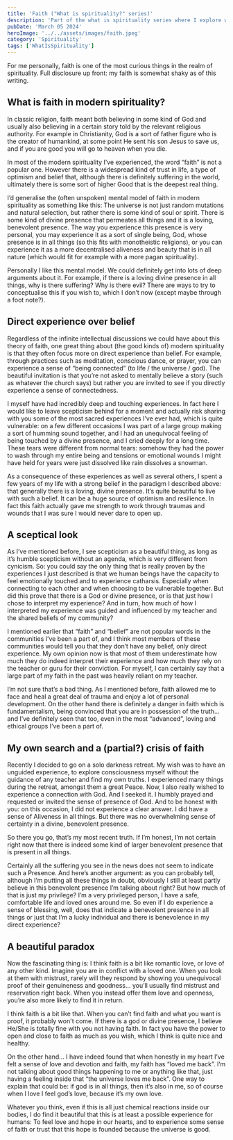 ```yaml
---
title: 'Faith ("What is spirituality?" series)'
description: 'Part of the what is spirituality series where I explore what sticks out for me after stepping out of it.'
pubDate: 'March 05 2024'
heroImage: '../../assets/images/faith.jpeg'
category: 'Spirituality'
tags: ['WhatIsSpirituality']
---
```


For me personally, faith is one of the most curious things in the realm of spirituality. Full disclosure up front: my faith is somewhat shaky as of this writing.

## What is faith in modern spirituality?

In classic religion, faith meant both believing in some kind of God and usually also believing in a certain story told by the relevant religious authority. For example in Christianity, God is a sort of father figure who is the creator of humankind, at some point He sent his son Jesus to save us, and if you are good you will go to heaven when you die.

In most of the modern spirituality I’ve experienced, the word “faith” is not a popular one. However there is a widespread kind of trust in life, a type of optimism and belief that, although there is definitely suffering in the world, ultimately there is some sort of higher Good that is the deepest real thing.

I’d generalise the (often unspoken) mental model of faith in modern spirituality as something like this: The universe is not just random mutations and natural selection, but rather there is some kind of soul or spirit. There is some kind of divine presence that permeates all things and it is a loving, benevolent presence. The way you experience this presence is very personal, you may experience it as a sort of single being, God, whose presence is in all things (so this fits with monotheistic religions), or you can experience it as a more decentralised aliveness and beauty that is in all nature (which would fit for example with a more pagan spirituality).

Personally I like this mental model. We could definitely get into lots of deep arguments about it. For example, if there is a loving divine presence in all things, why is there suffering? Why is there evil? There are ways to try to conceptualise this if you wish to, which I don’t now (except maybe through a foot note?).

## Direct experience over belief

Regardless of the infinite intellectual discussions we could have about this theory of faith, one great thing about (the good kinds of) modern spirituality is that they often focus more on direct experience than belief. For example, through practices such as meditation, conscious dance, or prayer, you can experience a sense of “being connected” (to life / the universe / god). The beautiful invitation is that you’re not asked to mentally believe a story (such as whatever the church says) but rather you are invited to see if you directly experience a sense of connectedness.

I myself have had incredibly deep and touching experiences. In fact here I would like to leave scepticism behind for a moment and actually risk sharing with you some of the most sacred experiences I’ve ever had, which is quite vulnerable: on a few different occasions I was part of a large group making a sort of humming sound together, and I had an unequivocal feeling of being touched by a divine presence, and I cried deeply for a long time. These tears were different from normal tears: somehow they had the power to wash through my entire being and tensions or emotional wounds I might have held for years were just dissolved like rain dissolves a snowman.

As a consequence of these experiences as well as several others, I spent a few years of my life with a strong belief in the paradigm I described above: that generally there is a loving, divine presence. It’s quite beautiful to live with such a belief. It can be a huge source of optimism and resilience. In fact this faith actually gave me strength to work through traumas and wounds that I was sure I would never dare to open up.

## A sceptical look

As I’ve mentioned before, I see scepticism as a beautiful thing, as long as it’s humble scepticism without an agenda, which is very different from cynicism. So: you could say the only thing that is really proven by the experiences I just described is that we human beings have the capacity to feel emotionally touched and to experience catharsis. Especially when connecting to each other and when choosing to be vulnerable together. But did this prove that there is a God or divine presence, or is that just how I chose to interpret my experience? And in turn, how much of how I interpreted my experience was guided and influenced by my teacher and the shared beliefs of my community?

I mentioned earlier that “faith” and “belief” are not popular words in the communities I’ve been a part of, and I think most members of these communities would tell you that they don’t have any belief, only direct experience. My own opinion now is that most of them underestimate how much they do indeed interpret their experience and how much they rely on the teacher or guru for their conviction. For myself, I can certainly say that a large part of my faith in the past was heavily reliant on my teacher.

I’m not sure that’s a bad thing. As I mentioned before, faith allowed me to face and heal a great deal of trauma and enjoy a lot of personal development. On the other hand there is definitely a danger in faith which is fundamentalism, being convinced that you are in possession of the truth… and I’ve definitely seen that too, even in the most “advanced”, loving and ethical groups I’ve been a part of.

## My own search and a (partial?) crisis of faith

Recently I decided to go on a solo darkness retreat. My wish was to have an unguided experience, to explore consciousness myself without the guidance of any teacher and find my own truths. I experienced many things during the retreat, amongst them a great Peace. Now, I also really wished to experience a connection with God. And I seeked it. I humbly prayed and requested or invited the sense of presence of God. And to be honest with you: on this occasion, I did not experience a clear answer. I did have a sense of Aliveness in all things. But there was no overwhelming sense of certainty in a divine, benevolent presence.

So there you go, that’s my most recent truth. If I’m honest, I’m not certain right now that there is indeed some kind of larger benevolent presence that is present in all things.

Certainly all the suffering you see in the news does not seem to indicate such a Presence. And here’s another argument: as you can probably tell, although I’m putting all these things in doubt, obviously I still at least partly believe in this benevolent presence I’m talking about right? But how much of that is just my privilege? I’m a very privileged person, I have a safe, comfortable life and loved ones around me. So even if I do experience a sense of blessing, well, does that indicate a benevolent presence in all things or just that I’m a lucky individual and there is benevolence in my direct experience?

## A beautiful paradox

Now the fascinating thing is: I think faith is a bit like romantic love, or love of any other kind. Imagine you are in conflict with a loved one. When you look at them with mistrust, rarely will they respond by showing you unequivocal proof of their genuineness and goodness… you’ll usually find mistrust and reservation right back. When you instead offer them love and openness, you’re also more likely to find it in return.

I think faith is a bit like that. When you can’t find faith and what you want is proof, it probably won't come. If there is a god or divine presence, I believe He/She is totally fine with you not having faith. In fact you have the power to open and close to faith as much as you wish, which I think is quite nice and healthy.

On the other hand… I have indeed found that when honestly in my heart I’ve felt a sense of love and devotion and faith, my faith has “loved me back”. I’m not talking about good things happening to me or anything like that, just having a feeling inside that “the universe loves me back”. One way to explain that could be: if god is in all things, then it’s also in me, so of course when I love I feel god’s love, because it’s my own love.

Whatever you think, even if this is all just chemical reactions inside our bodies, I do find it beautiful that this is at least a possible experience for humans: To feel love and hope in our hearts, and to experience some sense of faith or trust that this hope is founded because the universe is good.
